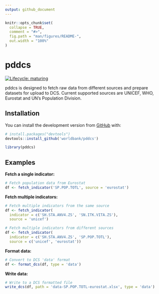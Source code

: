 ```yaml
---
output: github_document
---
```


<!-- README.md is generated from README.Rmd. Please edit that file -->

```r
knitr::opts_chunk$set(
  collapse = TRUE,
  comment = "#>",
  fig.path = "man/figures/README-",
  out.width = "100%"
)
```

# pddcs

<!-- badges: start -->
[![Lifecycle: maturing](https://img.shields.io/badge/lifecycle-maturing-blue.svg)](https://www.tidyverse.org/lifecycle/#maturing)
<!-- badges: end -->

pddcs is designed to fetch raw data from different sources and prepare datasets for upload to DCS. Current supported sources are UNICEF, WHO, Eurostat and UN's Population Division. 

## Installation

You can install the development version from [GitHub](https://github.com/) with:

```r
# install.packages("devtools")
devtools::install_github('worldbank/pddcs')
```

```r
library(pddcs)
```

## Examples

**Fetch a single indicator:** 

```r
# Fetch population data from Eurostat
df <- fetch_indicator('SP.POP.TOTL', source = 'eurostat')
```

**Fetch multiple indicators:** 

```r
# Fetch multiple indicators from the same source
df <- fetch_indicator(
  indicator = c('SH.STA.ANV4.ZS', 'SN.ITK.VITA.ZS'),
  source = 'unicef')

# Fetch multiple indicators from different sources
df <- fetch_indicator(
  indicator = c('SH.STA.ANV4.ZS', 'SP.POP.TOTL'),
  source = c('unicef', 'eurostat'))
```

**Format data:**

```r
# Convert to DCS 'data' format 
df <- format_dcs(df, type = 'data')

```

**Write data:**

```r
# Write to a DCS formatted file  
write_dcs(df, path = 'data-SP.POP.TOTL-eurostat.xlsx', type = 'data')
```

